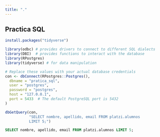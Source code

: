 ```yaml
---
title: "."
---
```


## Practica SQL

```r
install.packages("tidyverse")
```

```r
library(odbc) # provides drivers to connect to different SQL dialects
library(DBI)  # provides functions to interact with the database
library(RPostgres)
library(tidyverse) # for data manipulation
```

```r
# Replace these values with your actual database credentials
con <- dbConnect(RPostgres::Postgres(),
  dbname = "pratica_sql",
  user = "postgres",
  password = "postgres",
  host = "127.0.0.1",
  port = 5433  # The default PostgreSQL port is 5432
)
```

```r
dbGetQuery(con,
           "SELECT nombre, apellido, email FROM platzi.alumnos
           LIMIT 5;")
```

```sql
SELECT nombre, apellido, email FROM platzi.alumnos LIMIT 5;
```
